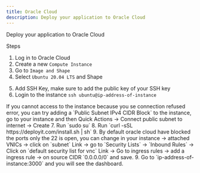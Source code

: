 ```yaml
---
title: Oracle Cloud
description: Deploy your application to Oracle Cloud
---
```





Deploy your application to Oracle Cloud

Steps

1. Log in to Oracle Cloud
2. Create a new `Compute Instance`
3. Go to `Image and Shape`
4. Select `Ubuntu 20.04 LTS` and Shape 

<ImageZoom  src="/assets/images/deployment/oracle/oracle-shape.png" width={800} height={630} alt='home og image' className="rounded-lg" />

5. Add SSH Key, make sure to add the public key of your SSH key
6. Login to the instance `ssh ubuntu@ip-address-of-instance`
<Callout>
If you cannot access to the instance because you se connection refused error, you can try adding a `Public Subnet IPv4 CIDR Block` to the instance, go to your instance and then Quick Actions -> Connect public subnet to internet -> Create
</Callout>
7. Run `sudo su`
8. Run `curl -sSL https://deployit.com/install.sh | sh`
9. By default oracle cloud have blocked the ports only the 22 is open, you can change in your instance -> attached VNICs -> click on `subnet` Link -> go to `Security Lists` -> `Inbound Rules` -> Click on `default security list for vnc` Link -> Go to ingress rules ->  add a ingress rule -> on source CIDR `0.0.0.0/0` and save.
9. Go to `ip-address-of-instance:3000` and you will see the dashboard.


